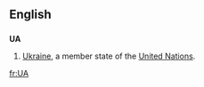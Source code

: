 {{also|ua|Ua|uA|.ua}}
==English==

==={{abbreviation}}===
'''UA'''

# [[Ukraine]], a member state of the [[United Nations]].

[[fr:UA]]